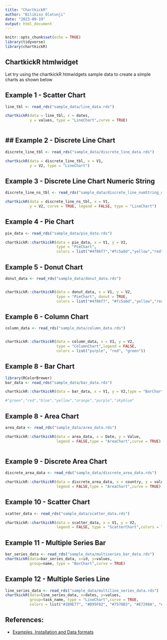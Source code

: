 ```yaml
---
title: "ChartkickR"
author: "Bilikisu Olatunji"
date: "2023-09-19"
output: html_document
---
```


```r
knitr::opts_chunk$set(echo = TRUE)
library(tidyverse)
library(chartkickR)
```

## ChartkickR htmlwidget

Let try using the chartkickR htmwidgets sample data to create a simple charts as shown below


## Example 1 - Scatter Chart
```r

line_tbl <- read_rds("sample_data/line_data.rds")

chartkickR(data = line_tbl, x = dates,
           y = values, type = "LineChart",curve = TRUE)
           
```

## ## Example 2 - Discrete Line Chart 

```r
discrete_line_tbl <- read_rds("sample_data/discrete_line_data.rds")

chartkickR(data = discrete_line_tbl, x = V1,
           y = V2, type = "LineChart")
```



## Example 3 - Discrete Line Chart Numeric String

``` r
discrete_line_ns_tbl <- read_rds("sample_data/discrete_line_numString_data.rds")

chartkickR(data = discrete_line_ns_tbl, x = V1,
           y = V2, curve = TRUE, legend = FALSE, type = "LineChart")

```

## Example 4 - Pie Chart

``` r

pie_data <- read_rds("sample_data/pie_data.rds")

chartkickR::chartkickR(data = pie_data, x = V1, y = V2,
                       type = "PieChart",
                       colors = list("#4f86f7","#fc5a8d","yellow","red","#6f2da8"))

```


## Example 5 - Donut Chart

``` r
donut_data <- read_rds("sample_data/donut_data.rds")


chartkickR::chartkickR(data = donut_data, x = V1, y = V2,
                       type = "PieChart", donut = TRUE,
                       colors = list("#4f86f7", "#fc5a8d","yellow","red","#6f2da8"))

```


## Example 6 - Column Chart

``` r
column_data <- read_rds("sample_data/column_data.rds")


chartkickR::chartkickR(data = column_data, x = V1, y = V2,
                       type = "ColumnChart",legend = FALSE,
                       colors = list("purple", "red", "green"))

```


## Example 8 - Bar Chart

``` r
library(RColorBrewer)
bar_data <- read_rds("sample_data/bar_data.rds")

chartkickR::chartkickR(data = bar_data, x = V1, y = V2,type = "BarChart", legend = FALSE, colors = list(brewer.pal(n = 7, name = "RdBu")))

#"green","red","blue","yellow","orange","purple","skyblue"
```


## Example 8 - Area Chart

``` r
area_data <- read_rds("sample_data/area_data.rds")

chartkickR::chartkickR(data = area_data, x = Date, y = Value,
                       legend = FALSE,type = "AreaChart",curve = TRUE)
                     
```


## Example 9 - Discrete Area Chart

``` r

discrete_area_data <- read_rds("sample_data/discrete_area_data.rds")

chartkickR::chartkickR(data = discrete_area_data, x = country, y = values,
                       legend = FALSE,type = "AreaChart",curve = TRUE)
```


## Example 10 - Scatter Chart

``` r
scatter_data <- read_rds("sample_data/scatter_data.rds")

chartkickR::chartkickR(data = scatter_data, x = V1, y = V2,
                       legend = FALSE, type = "ScatterChart",colors = list("red"))

```


## Example 11 - Multiple Series Bar

```r
bar_series_data <- read_rds("sample_data/multiseries_bar_data.rds")
chartkickR(data=bar_series_data, x=id, y=values,
           group=name, type = "BarChart",curve = TRUE)
```

## Example 12 - Multiple Series Line

```r
line_series_data <- read_rds("sample_data/multiline_series_data.rds")
chartkickR(data=line_series_data, x=dates, y=values,
           group=task_name, type = "LineChart",curve = TRUE,
           colors = list("#1B9E77", "#D95F02", "#7570B3", "#E7298A", "#66A61E"))

```




## References:
- [Examples, Installation and Data formats](https://github.com/ankane/chartkickR.js)

